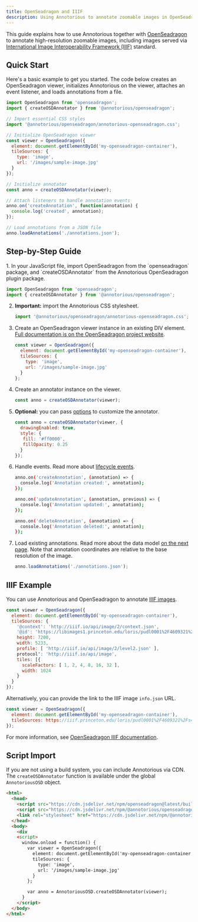 ```yaml
---
title: OpenSeadragon and IIIF
description: Using Annotorious to annotate zoomable images in OpenSeadragon.
---
```


This guide explains how to use Annotorious together with [OpenSeadragon](https://openseadragon.github.io/) 
to annotate high-resolution zoomable images, including images served via [International 
Image Interoperability Framework (IIIF)](https://iiif.io) standard.

## Quick Start

Here's a basic example to get you started. The code below creates an OpenSeadragon viewer, 
initializes Annotorious on the viewer, attaches an event listener, and loads 
annotations from a file.

```js
import OpenSeadragon from 'openseadragon';
import { createOSDAnnotator } from '@annotorious/openseadragon';

// Import essential CSS styles
import '@annotorious/openseadragon/annotorious-openseadragon.css';

// Initialize OpenSeadragon viewer
const viewer = OpenSeadragon({
  element: document.getElementById('my-openseadragon-container'),
  tileSources: {
    type: 'image',
    url: '/images/sample-image.jpg'
  }
});

// Initialize annotator
const anno = createOSDAnnotator(viewer);

// Attach listeners to handle annotation events
anno.on('createAnnotation', function(annotation) {
  console.log('created', annotation);
});

// Load annotations from a JSON file
anno.loadAnnotations('./annotations.json');
```

## Step-by-Step Guide

<Steps>
1. In your JavaScript file, import OpenSeadragon from the `openseadragon` package, and `createOSDAnnotator` 
   from the Annotorious OpenSeadragon plugin package.

   ```js
   import OpenSeadragon from 'openseadragon';
   import { createOSDAnnotator } from '@annotorious/openseadragon';
   ```

2. __Important:__ import the Annotorious CSS stylesheet.

   ```js
   import '@annotorious/openseadragon/annotorious-openseadragon.css';
   ```

3. Create an OpenSeadragon viewer instance in an existing DIV element. [Full documentation is
   on the OpenSeadragon project website](https://openseadragon.github.io/#examples-and-features).

   ```js 
   const viewer = OpenSeadragon({
     element: document.getElementById('my-openseadragon-container'),
     tileSources: {
       type: 'image',
       url: '/images/sample-image.jpg'
     }
   };
   ```
4. Create an annotator instance on the viewer.

   ```js
   const anno = createOSDAnnotator(viewer);
   ```

5. __Optional:__ you can pass [options](/api-reference/annotorious-opts) to customize the annotator.

   ```js
   const anno = createOSDAnnotator(viewer, {
     drawingEnabled: true,
     style: {
      fill: '#ff0000',
      fillOpacity: 0.25
     }
   });
   ```

6. Handle events. Read more about [lifecycle events](/api-reference/events).

   ```bash frame="none"
   anno.on('createAnnotation', (annotation) => {
     console.log('Annotation created:', annotation);
   });

   anno.on('updateAnnotation', (annotation, previous) => {
     console.log('Annotation updated:', annotation);
   });

   anno.on('deleteAnnotation', (annotation) => {
     console.log('Annotation deleted:', annotation);
   });
   ```

7. Load existing annotations. Read more about the data model [on the next page](/guides/data-model).
   Note that annotation coordinates are relative to the base resolution of the image.
   
   ```js
   anno.loadAnnotations('./annotations.json');
   ```
</Steps>

## IIIF Example 

You can use Annotorious and OpenSeadragon to annotate [IIIF images](https://iiif.io). 

```js
const viewer = OpenSeadragon({
  element: document.getElementById('my-openseadragon-container'),
  tileSources: {
    '@context': 'http://iiif.io/api/image/2/context.json',
    '@id': 'https://libimages1.princeton.edu/loris/pudl0001%2F4609321%2Fs42%2F00000001.jp2',
    height: 7200,
    width: 5233,
    profile: [ 'http://iiif.io/api/image/2/level2.json' ],
    protocol": 'http://iiif.io/api/image',
    tiles: [{
      scaleFactors: [ 1, 2, 4, 8, 16, 32 ],
      width: 1024
    }
  }
});
```

Alternatively, you can provide the link to the IIIF image `info.json` URL.

```js
const viewer = OpenSeadragon({
  element: document.getElementById('my-openseadragon-container'),
  tileSources: https://iiif.princeton.edu/loris/pudl0001%2F4609321%2Fs42%2F00000001.jp2/info.json
});
```

For more information, see [OpenSeadragon IIIF documentation](https://openseadragon.github.io/examples/tilesource-iiif/).

## Script Import

If you are not using a build system, you can include Annotorious via CDN. 
The `createOSDAnnotator` function is available under the global `AnnotoriousOSD` object.

```html
<html>
  <head>
    <script src="https://cdn.jsdelivr.net/npm/openseadragon@latest/build/openseadragon/openseadragon.min.js"></script>
    <script src="https://cdn.jsdelivr.net/npm/@annotorious/openseadragon@latest/dist/annotorious-openseadragon.js"></script>
    <link rel="stylesheet" href="https://cdn.jsdelivr.net/npm/@annotorious/openseadragon@latest/dist/annotorious-openseadragon.css">
  </head>
  <body>
    <div
    <script>
      window.onload = function() {
        var viewer = OpenSeadragon({
          element: document.getElementById('my-openseadragon-container'),
          tileSources: {
            type: 'image',
            url: '/images/sample-image.jpg'
          }
        };

        var anno = AnnotoriousOSD.createOSDAnnotator(viewer);
      }
    </script>
  </body>
</html>
```

